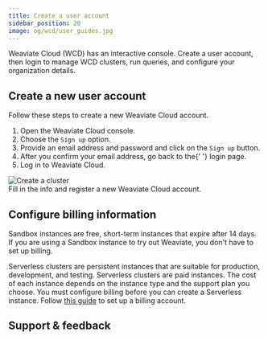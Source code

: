 ```yaml
---
title: Create a user account
sidebar_position: 20
image: og/wcd/user_guides.jpg
---
```



Weaviate Cloud (WCD) has an interactive console. Create a user account, then login to manage WCD clusters, run queries, and configure your organization details.

## Create a new user account

Follow these steps to create a new Weaviate Cloud account.


<div class="row">
  <div class="col col--6">
    <ol>
      <li>
        Open the <Link to="https://console.weaviate.cloud">Weaviate Cloud console</Link>.
      </li>
      <li>
        Choose the <code>Sign up</code> option.
      </li>
      <li>Provide an email address and password and click on the <code>Sign up</code> button.</li>
      <li>
        After you confirm your email address, go back to the{' '}
        <Link to="https://console.weaviate.cloud">login page</Link>.
      </li>
      <li>Log in to Weaviate Cloud.</li>
    </ol>
  </div>
  <div class="col col--6">
    <div class="card">
      <div class="card__image">
        <img src={Register} alt="Create a cluster" />
      </div>
      <div class="card__body">
        Fill in the info and register a new Weaviate Cloud account.
      </div>
    </div>
  </div>
</div>

## Configure billing information

Sandbox instances are free, short-term instances that expire after 14 days. If you are using a Sandbox instance to try out Weaviate, you don't have to set up billing.

Serverless clusters are persistent instances that are suitable for production, development, and testing. Serverless clusters are paid instances. The cost of each instance depends on the instance type and the support plan you choose. You must configure billing before you can create a Serverless instance. Follow [this guide](/docs/cloud/platform/billing) to set up a billing account. 

## Support & feedback


<SupportAndTrouble />